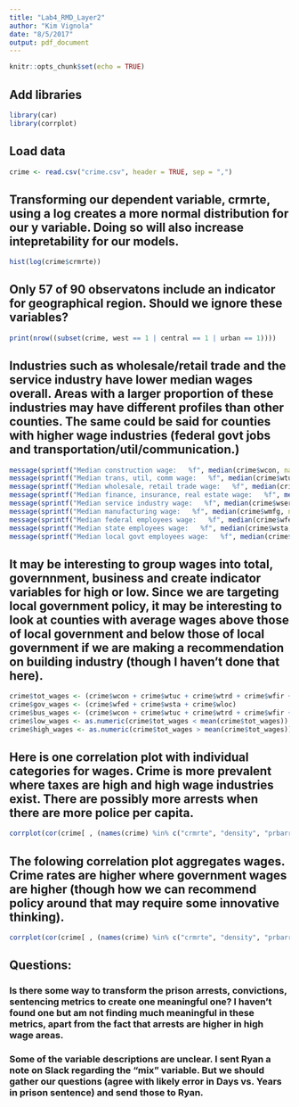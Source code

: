 ```yaml
---
title: "Lab4_RMD_Layer2"
author: "Kim Vignola"
date: "8/5/2017"
output: pdf_document
---
```


```r
knitr::opts_chunk$set(echo = TRUE)
```

## Add libraries
```r
library(car)
library(corrplot)
```

## Load data
```r
crime <- read.csv("crime.csv", header = TRUE, sep = ",")
```

## Transforming our dependent variable, crmrte, using a log creates a more normal distribution for our y variable. Doing so will also increase intepretability for our models. 
```r
hist(log(crime$crmrte))
```

## Only 57 of 90 observatons include an indicator for geographical region. Should we ignore these variables?
```r
print(nrow((subset(crime, west == 1 | central == 1 | urban == 1))))
```

## Industries such as wholesale/retail trade and the service industry have lower median wages overall. Areas with a larger proportion of these industries may have different profiles than other counties. The same could be said for counties with higher wage industries (federal govt jobs and transportation/util/communication.)

```r
message(sprintf("Median construction wage:   %f", median(crime$wcon, na.rm = TRUE)))
message(sprintf("Median trans, util, comm wage:   %f", median(crime$wtuc, na.rm = TRUE)))
message(sprintf("Median wholesale, retail trade wage:   %f", median(crime$wtrd, na.rm = TRUE)))
message(sprintf("Median finance, insurance, real estate wage:   %f", median(crime$wfir, na.rm = TRUE)))
message(sprintf("Median service industry wage:   %f", median(crime$wser, na.rm = TRUE)))
message(sprintf("Median manufacturing wage:   %f", median(crime$wmfg, na.rm = TRUE)))
message(sprintf("Median federal employees wage:   %f", median(crime$wfed, na.rm = TRUE)))
message(sprintf("Median state employees wage:   %f", median(crime$wsta, na.rm = TRUE)))
message(sprintf("Median local govt employees wage:   %f", median(crime$wloc, na.rm = TRUE)))
```

## It may be interesting to group wages into total, governnment, business and create indicator variables for high or low. Since we are targeting local government policy, it may be interesting to look at counties with average wages above those of local government and below those of local government if we are making a recommendation on building industry (though I haven't done that here).
```r
crime$tot_wages <- (crime$wcon + crime$wtuc + crime$wtrd + crime$wfir + crime$wser + crime$wmfg + crime$wfed + crime$wsta + crime$wloc)
crime$gov_wages <- (crime$wfed + crime$wsta + crime$wloc)
crime$bus_wages <- (crime$wcon + crime$wtuc + crime$wtrd + crime$wfir + crime$wser + crime$wmfg)
crime$low_wages <- as.numeric(crime$tot_wages < mean(crime$tot_wages))
crime$high_wages <- as.numeric(crime$tot_wages > mean(crime$tot_wages))
```

## Here is one correlation plot with individual categories for wages.  Crime is more prevalent where taxes are high and high wage industries exist. There are possibly more arrests when there are more police per capita.
```r
corrplot(cor(crime[ , (names(crime) %in% c("crmrte", "density", "prbarr", "prbconv", "prbpris", "avgsen", "polpc","taxpc", "pctmin80", "mix", "pctymle", "wcon", "wtuc", "wtrd", "wfir", "wser", "wmfg", "wfed", "wsta", "wloc"))]), method="number")
```

## The folowing correlation plot aggregates wages.  Crime rates are higher where government wages are higher (though how we can recommend policy around that may require some innovative thinking).
```r
corrplot(cor(crime[ , (names(crime) %in% c("crmrte", "density", "prbarr", "prbconv", "prbpris", "avgsen", "polpc","taxpc", "pctmin80", "mix", "pctymle", "tot_wages", "gov_wages", "bus_wages", "low_wages", "high_wages"))]), method="number")
```

## Questions: 

### Is there some way to transform the prison arrests, convictions, sentencing metrics to create one meaningful one? I haven't found one but am not finding much meaningful in these metrics, apart from the fact that arrests are higher in high wage areas.

### Some of the variable descriptions are unclear. I sent Ryan a note on Slack regarding the "mix" variable. But we should gather our questions (agree with likely error in Days vs. Years in prison sentence) and send those to Ryan. 